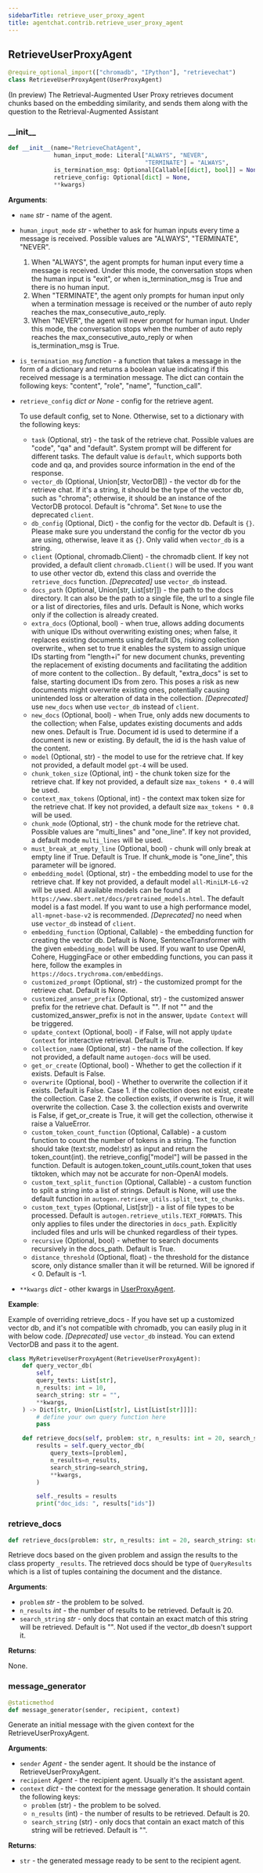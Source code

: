 ```yaml
---
sidebarTitle: retrieve_user_proxy_agent
title: agentchat.contrib.retrieve_user_proxy_agent
---
```


## RetrieveUserProxyAgent

```python
@require_optional_import(["chromadb", "IPython"], "retrievechat")
class RetrieveUserProxyAgent(UserProxyAgent)
```

(In preview) The Retrieval-Augmented User Proxy retrieves document chunks based on the embedding
similarity, and sends them along with the question to the Retrieval-Augmented Assistant

### \_\_init\_\_

```python
def __init__(name="RetrieveChatAgent",
             human_input_mode: Literal["ALWAYS", "NEVER",
                                       "TERMINATE"] = "ALWAYS",
             is_termination_msg: Optional[Callable[[dict], bool]] = None,
             retrieve_config: Optional[dict] = None,
             **kwargs)
```

**Arguments**:

- `name` _str_ - name of the agent.
  
- `human_input_mode` _str_ - whether to ask for human inputs every time a message is received.
  Possible values are "ALWAYS", "TERMINATE", "NEVER".
  1. When "ALWAYS", the agent prompts for human input every time a message is received.
  Under this mode, the conversation stops when the human input is "exit",
  or when is_termination_msg is True and there is no human input.
  2. When "TERMINATE", the agent only prompts for human input only when a termination
  message is received or the number of auto reply reaches
  the max_consecutive_auto_reply.
  3. When "NEVER", the agent will never prompt for human input. Under this mode, the
  conversation stops when the number of auto reply reaches the
  max_consecutive_auto_reply or when is_termination_msg is True.
  
- `is_termination_msg` _function_ - a function that takes a message in the form of a dictionary
  and returns a boolean value indicating if this received message is a termination message.
  The dict can contain the following keys: "content", "role", "name", "function_call".
  
- `retrieve_config` _dict or None_ - config for the retrieve agent.
  
  To use default config, set to None. Otherwise, set to a dictionary with the
  following keys:
  - `task` (Optional, str) - the task of the retrieve chat. Possible values are
  "code", "qa" and "default". System prompt will be different for different tasks.
  The default value is `default`, which supports both code and qa, and provides
  source information in the end of the response.
  - `vector_db` (Optional, Union[str, VectorDB]) - the vector db for the retrieve chat.
  If it's a string, it should be the type of the vector db, such as "chroma"; otherwise,
  it should be an instance of the VectorDB protocol. Default is "chroma".
  Set `None` to use the deprecated `client`.
  - `db_config` (Optional, Dict) - the config for the vector db. Default is `{}`. Please make
  sure you understand the config for the vector db you are using, otherwise, leave it as `{}`.
  Only valid when `vector_db` is a string.
  - `client` (Optional, chromadb.Client) - the chromadb client. If key not provided, a
  default client `chromadb.Client()` will be used. If you want to use other
  vector db, extend this class and override the `retrieve_docs` function.
  *[Deprecated]* use `vector_db` instead.
  - `docs_path` (Optional, Union[str, List[str]]) - the path to the docs directory. It
  can also be the path to a single file, the url to a single file or a list
  of directories, files and urls. Default is None, which works only if the
  collection is already created.
  - `extra_docs` (Optional, bool) - when true, allows adding documents with unique IDs
  without overwriting existing ones; when false, it replaces existing documents
  using default IDs, risking collection overwrite., when set to true it enables
  the system to assign unique IDs starting from "length+i" for new document
  chunks, preventing the replacement of existing documents and facilitating the
  addition of more content to the collection..
  By default, "extra_docs" is set to false, starting document IDs from zero.
  This poses a risk as new documents might overwrite existing ones, potentially
  causing unintended loss or alteration of data in the collection.
  *[Deprecated]* use `new_docs` when use `vector_db` instead of `client`.
  - `new_docs` (Optional, bool) - when True, only adds new documents to the collection;
  when False, updates existing documents and adds new ones. Default is True.
  Document id is used to determine if a document is new or existing. By default, the
  id is the hash value of the content.
  - `model` (Optional, str) - the model to use for the retrieve chat.
  If key not provided, a default model `gpt-4` will be used.
  - `chunk_token_size` (Optional, int) - the chunk token size for the retrieve chat.
  If key not provided, a default size `max_tokens * 0.4` will be used.
  - `context_max_tokens` (Optional, int) - the context max token size for the
  retrieve chat.
  If key not provided, a default size `max_tokens * 0.8` will be used.
  - `chunk_mode` (Optional, str) - the chunk mode for the retrieve chat. Possible values
  are "multi_lines" and "one_line". If key not provided, a default mode
  `multi_lines` will be used.
  - `must_break_at_empty_line` (Optional, bool) - chunk will only break at empty line
  if True. Default is True.
  If chunk_mode is "one_line", this parameter will be ignored.
  - `embedding_model` (Optional, str) - the embedding model to use for the retrieve chat.
  If key not provided, a default model `all-MiniLM-L6-v2` will be used. All available
  models can be found at `https://www.sbert.net/docs/pretrained_models.html`.
  The default model is a fast model. If you want to use a high performance model,
  `all-mpnet-base-v2` is recommended.
  *[Deprecated]* no need when use `vector_db` instead of `client`.
  - `embedding_function` (Optional, Callable) - the embedding function for creating the
  vector db. Default is None, SentenceTransformer with the given `embedding_model`
  will be used. If you want to use OpenAI, Cohere, HuggingFace or other embedding
  functions, you can pass it here,
  follow the examples in `https://docs.trychroma.com/embeddings`.
  - `customized_prompt` (Optional, str) - the customized prompt for the retrieve chat.
  Default is None.
  - `customized_answer_prefix` (Optional, str) - the customized answer prefix for the
  retrieve chat. Default is "".
  If not "" and the customized_answer_prefix is not in the answer,
  `Update Context` will be triggered.
  - `update_context` (Optional, bool) - if False, will not apply `Update Context` for
  interactive retrieval. Default is True.
  - `collection_name` (Optional, str) - the name of the collection.
  If key not provided, a default name `autogen-docs` will be used.
  - `get_or_create` (Optional, bool) - Whether to get the collection if it exists. Default is False.
  - `overwrite` (Optional, bool) - Whether to overwrite the collection if it exists. Default is False.
  Case 1. if the collection does not exist, create the collection.
  Case 2. the collection exists, if overwrite is True, it will overwrite the collection.
  Case 3. the collection exists and overwrite is False, if get_or_create is True, it will get the collection,
  otherwise it raise a ValueError.
  - `custom_token_count_function` (Optional, Callable) - a custom function to count the
  number of tokens in a string.
  The function should take (text:str, model:str) as input and return the
  token_count(int). the retrieve_config["model"] will be passed in the function.
  Default is autogen.token_count_utils.count_token that uses tiktoken, which may
  not be accurate for non-OpenAI models.
  - `custom_text_split_function` (Optional, Callable) - a custom function to split a
  string into a list of strings.
  Default is None, will use the default function in
  `autogen.retrieve_utils.split_text_to_chunks`.
  - `custom_text_types` (Optional, List[str]) - a list of file types to be processed.
  Default is `autogen.retrieve_utils.TEXT_FORMATS`.
  This only applies to files under the directories in `docs_path`. Explicitly
  included files and urls will be chunked regardless of their types.
  - `recursive` (Optional, bool) - whether to search documents recursively in the
  docs_path. Default is True.
  - `distance_threshold` (Optional, float) - the threshold for the distance score, only
  distance smaller than it will be returned. Will be ignored if < 0. Default is -1.
  
- ``**kwargs`` _dict_ - other kwargs in [UserProxyAgent](../user_proxy_agent#init).
  

**Example**:

  Example of overriding retrieve_docs - If you have set up a customized vector db, and it's
  not compatible with chromadb, you can easily plug in it with below code.
  *[Deprecated]* use `vector_db` instead. You can extend VectorDB and pass it to the agent.
```python
class MyRetrieveUserProxyAgent(RetrieveUserProxyAgent):
    def query_vector_db(
        self,
        query_texts: List[str],
        n_results: int = 10,
        search_string: str = "",
        **kwargs,
    ) -> Dict[str, Union[List[str], List[List[str]]]]:
        # define your own query function here
        pass

    def retrieve_docs(self, problem: str, n_results: int = 20, search_string: str = "", **kwargs):
        results = self.query_vector_db(
            query_texts=[problem],
            n_results=n_results,
            search_string=search_string,
            **kwargs,
        )

        self._results = results
        print("doc_ids: ", results["ids"])
```

### retrieve\_docs

```python
def retrieve_docs(problem: str, n_results: int = 20, search_string: str = "")
```

Retrieve docs based on the given problem and assign the results to the class property `_results`.
The retrieved docs should be type of `QueryResults` which is a list of tuples containing the document and
the distance.

**Arguments**:

- `problem` _str_ - the problem to be solved.
- `n_results` _int_ - the number of results to be retrieved. Default is 20.
- `search_string` _str_ - only docs that contain an exact match of this string will be retrieved. Default is "".
  Not used if the vector_db doesn't support it.
  

**Returns**:

  None.

### message\_generator

```python
@staticmethod
def message_generator(sender, recipient, context)
```

Generate an initial message with the given context for the RetrieveUserProxyAgent.

**Arguments**:

- `sender` _Agent_ - the sender agent. It should be the instance of RetrieveUserProxyAgent.
- `recipient` _Agent_ - the recipient agent. Usually it's the assistant agent.
- `context` _dict_ - the context for the message generation. It should contain the following keys:
  - `problem` (str) - the problem to be solved.
  - `n_results` (int) - the number of results to be retrieved. Default is 20.
  - `search_string` (str) - only docs that contain an exact match of this string will be retrieved. Default is "".
  

**Returns**:

- `str` - the generated message ready to be sent to the recipient agent.

